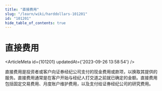 ```yaml
---
title: "直接费用"
slug: "/learn/wiki/harddollars-101201"
id: "101201"
hide_table_of_contents: true
---
```



# 直接费用

<ArticleMeta id={101201} updatedAt={'2023-09-26 13:58:54'} />
<div className='border-solid border-b border-t-0 my-4 border-[var(--ifm-color-gray-300)]' />

直接费用是投资者或客户向证券经纪公司支付的现金费用或款项，以换取其提供的服务。直接费用通常是在客户开始与经纪人打交道之前就已确定的金额。直接费用包括固定交易费用、月度账户维护费用，以及支付给证券经纪公司的研究费用。

